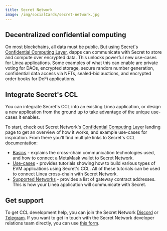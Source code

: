 ```yaml
---
title: Secret Network
image: /img/socialCards/secret-network.jpg
---
```


## Decentralized confidential computing

On most blockchains, all data must be public. But using Secret's [Confidential Computing Layer](https://scrt.network/confidential-computing-layer), dapps can communicate with Secret to store and compute over encrypted 
data. This unlocks powerful new use-cases for Linea applications. Some examples of what this can 
enable are private voting for DAOs, encrypted storage, secure random number generation, confidential 
data access via NFTs, sealed-bid auctions, and encrypted order books for DeFi applications.

## Integrate Secret's CCL

You can integrate Secret's CCL into an existing Linea application, or design a new application from 
the ground up to take advantage of the unique use-cases it enables.

To start, check out Secret Network's [Confidential Computing Layer](https://scrt.network/confidential-computing-layer) 
landing page to get an overview of how it works, and example use-cases for inspiration. From there 
you'll find multiple links to Secret's CCL documentation:

- [Basics](https://docs.scrt.network/secret-network-documentation/development/ethereum-evm-developer-toolkit/basics) - 
explains the cross-chain communication technologies used, and how to connect a MetaMask wallet to 
Secret Network.
- [Use-cases](https://docs.scrt.network/secret-network-documentation/development/ethereum-evm-developer-toolkit/usecases) - 
provides tutorials showing how to build various types of EVM applications using Secret's CCL. All of 
these tutorials can be used to connect Linea cross-chain with Secret Network.
- [Supported Networks](https://docs.scrt.network/secret-network-documentation/development/ethereum-evm-developer-toolkit/supported-networks) - 
provides a list of gateway contract addresses. This is how your Linea application will communicate 
with Secret. 

## Get support

To get CCL development help, you can join the Secret Network [Discord](https://scrt.network/discord) 
or [Telegram](https://t.me/SCRTCommunity). If you want to get in touch with the Secret Network 
developer relations team directly, you can use [this form](https://forms.monday.com/forms/43125a4be6281ed487b0ef2a7c76a251).
